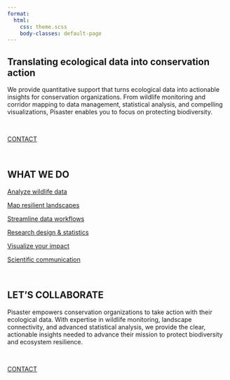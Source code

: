 ```yaml
---
format:
  html:
    css: theme.scss 
    body-classes: default-page
---
```


:::: full-width
::: full-width-content
# Translating ecological data into conservation action
<!-- # TRANSLATING ECOLOGICAL DATA INTO CONSERVATION ACTION -->

[We provide quantitative support that turns ecological data into actionable insights for conservation organizations. From wildlife monitoring and corridor mapping to data management, statistical analysis, and compelling visualizations, Pisaster enables you to focus on protecting biodiversity.]{.p135-font}

<br>

<a class="card-contact" href="mailto:hello@pisaster.com?subject=Website%20inquiry">CONTACT</a>

<br>

:::
::::


:::: {.full-width .bg-light}
::: full-width-content
## WHAT WE DO

::::::::::::::::::: grid
:::::: {.g-col-12 .g-col-md-4}
::::: {.card-dark .card .h-100}
<a href="services.qmd#analyze-wildlife-data" class="d-block text-decoration-none">

:::: {.card-body .d-flex .justify-content-center .align-items-center}
[Analyze wildlife data]{.p135-tight-font}
</a>
::::
:::::
::::::

:::::: {.g-col-12 .g-col-md-4}
::::: {.card-dark .card .h-100}
<a href="services.qmd#map-resilient-landscapes" class="d-block text-decoration-none">

:::: {.card-body .d-flex .justify-content-center .align-items-center}
[Map resilient landscapes]{.p135-tight-font}
</a>
::::
:::::
::::::

:::::: {.g-col-12 .g-col-md-4}
::::: {.card-dark .card .h-100}
<a href="services.qmd#streamline-data-workflows" class="d-block text-decoration-none">

:::: {.card-body .d-flex .justify-content-center .align-items-center}
[Streamline data workflows]{.p135-tight-font}
</a>
::::
:::::
::::::

:::::: {.g-col-12 .g-col-md-4}
::::: {.card-dark .card .h-100}
<a href="services.qmd#research-design-statistics" class="d-block text-decoration-none">

:::: {.card-body .d-flex .justify-content-center .align-items-center}
[Research design & statistics]{.p135-tight-font}
</a>
::::
:::::
::::::

:::::: {.g-col-12 .g-col-md-4}
::::: {.card-dark .card .h-100}
<a href="services.qmd#visualize-your-impact" class="d-block text-decoration-none">

:::: {.card-body .d-flex .justify-content-center .align-items-center}
[Visualize your impact]{.p135-tight-font}
</a>
::::
:::::
::::::

:::::: {.g-col-12 .g-col-md-4}
::::: {.card-dark .card .h-100}
<a href="services.qmd#scientific-communication" class="d-block text-decoration-none">

:::: {.card-body .d-flex .justify-content-center .align-items-center}
[Scientific communication]{.p135-tight-font}
</a>
::::
:::::
::::::
:::::::::::::::::::

<br>

:::
::::



:::: full-width
::: full-width-content
<!-- ## Let's collaborate -->
## LET'S COLLABORATE

[Pisaster empowers conservation organizations to take action with their ecological data. With expertise in wildlife monitoring, landscape connectivity, and advanced statistical analysis, we provide the clear, actionable insights needed to advance their mission to protect biodiversity and ecosystem resilience.]{.p135-font}

<br>

<a class="card-contact" href="mailto:hello@pisaster.com?subject=Website%20inquiry">CONTACT</a>
:::
::::
